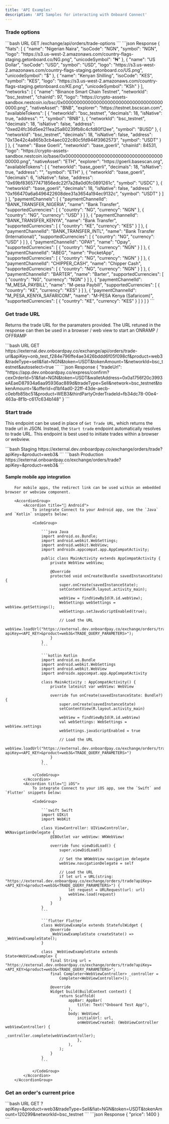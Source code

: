 ```yaml
---
title: 'API Examples'
description: 'API Samples for interacting with Onboard Connect'
---
```



### Trade options

<AccordionGroup>
    <Accordion title="Sample Request">
        ```bash URL
        GET /exchange/api/orders/trade-options
        ```
    </Accordion>
    <Accordion title="Sample Response">
        ```json Response
{
    "fiats": [
        {
            "name": "Nigerian Naira",
            "isoCode": "NGN",
            "symbol": "NGN",
            "logo": "https://s3.us-west-2.amazonaws.com/country-flags-staging.getonboard.co/NG.png",
            "unicodeSymbol": "₦"
        },
        {
            "name": "US Dollar",
            "isoCode": "USD",
            "symbol": "USD",
            "logo": "https://s3.us-west-2.amazonaws.com/country-flags-staging.getonboard.co/US.png",
            "unicodeSymbol": "$"
        },
        {
            "name": "Kenyan Shilling",
            "isoCode": "KES",
            "symbol": "KES",
            "logo": "https://s3.us-west-2.amazonaws.com/country-flags-staging.getonboard.co/KE.png",
            "unicodeSymbol": "KSh"
        }
    ],
    "networks": [
        {
            "name": "Binance Smart Chain Testnet",
            "networkId": "bsc_testnet",
            "chainId": 97,
            "logo": "https://crypto-assets-sandbox.nestcoin.io/bsc/0x0000000000000000000000000000000000000000.png",
            "nativeAsset": "BNB",
            "explorer": "https://testnet.bscscan.com",
            "availableTokens": [
                {
                    "networkId": "bsc_testnet",
                    "decimals": 18,
                    "isNative": true,
                    "address": "",
                    "symbol": "BNB"
                },
                {
                    "networkId": "bsc_testnet",
                    "decimals": 18,
                    "isNative": false,
                    "address": "0xed24fc36d5ee211ea25a80239fb8c4cfd80f12ee",
                    "symbol": "BUSD"
                },
                {
                    "networkId": "bsc_testnet",
                    "decimals": 18,
                    "isNative": false,
                    "address": "0x13e42c4a865b3cb4aec022c80c5fd944f3962573",
                    "symbol": "USDT"
                }
            ]
        },
        {
            "name": "Base Goerli",
            "networkId": "base_goerli",
            "chainId": 84531,
            "logo": "https://crypto-assets-sandbox.nestcoin.io/base/0x0000000000000000000000000000000000000000.png",
            "nativeAsset": "ETH",
            "explorer": "https://goerli.basescan.org",
            "availableTokens": [
                {
                    "networkId": "base_goerli",
                    "decimals": 18,
                    "isNative": true,
                    "address": "",
                    "symbol": "ETH"
                },
                {
                    "networkId": "base_goerli",
                    "decimals": 6,
                    "isNative": false,
                    "address": "0x69bf836577471856edc22f7a28a0d0fc0891261c",
                    "symbol": "USDC"
                },
                {
                    "networkId": "base_goerli",
                    "decimals": 18,
                    "isNative": false,
                    "address": "0xf66470a6a6496422608dee31a3654a194ec9132c",
                    "symbol": "USDT"
                }
            ]
        }
    ],
    "paymentChannels": [
        {
            "paymentChannelId": "BANK_TRANSFER_NIGERIA",
            "name": "Bank Transfer",
            "supportedCurrencies": [
                {
                    "country": "NG",
                    "currency": "NGN"
                },
                {
                    "country": "NG",
                    "currency": "USD"
                }
            ]
        },
        {
            "paymentChannelId": "BANK_TRANSFER_KENYA",
            "name": "Bank Transfer",
            "supportedCurrencies": [
                {
                    "country": "KE",
                    "currency": "KES"
                }
            ]
        },
        {
            "paymentChannelId": "BANK_TRANSFER_INTL",
            "name": "Bank Transfer (International)",
            "supportedCurrencies": [
                {
                    "country": "NG",
                    "currency": "USD"
                }
            ]
        },
        {
            "paymentChannelId": "OPAY",
            "name": "Opay",
            "supportedCurrencies": [
                {
                    "country": "NG",
                    "currency": "NGN"
                }
            ]
        },
        {
            "paymentChannelId": "ABEG",
            "name": "PocketApp",
            "supportedCurrencies": [
                {
                    "country": "NG",
                    "currency": "NGN"
                }
            ]
        },
        {
            "paymentChannelId": "CHIPPER_CASH",
            "name": "Chipper Cash",
            "supportedCurrencies": [
                {
                    "country": "NG",
                    "currency": "NGN"
                }
            ]
        },
        {
            "paymentChannelId": "BARTER",
            "name": "Barter",
            "supportedCurrencies": [
                {
                    "country": "NG",
                    "currency": "NGN"
                }
            ]
        },
        {
            "paymentChannelId": "M_MESA_PAYBILL",
            "name": "M-pesa Paybill",
            "supportedCurrencies": [
                {
                    "country": "KE",
                    "currency": "KES"
                }
            ]
        },
        {
            "paymentChannelId": "M_PESA_KENYA_SAFARICOM",
            "name": "M-PESA Kenya (Safaricom)",
            "supportedCurrencies": [
                {
                    "country": "KE",
                    "currency": "KES"
                }
            ]
        }
    ]
}
```
    </Accordion>
</AccordionGroup>

### Get trade URL

Returns the trade URL for the paramaters provided. The URL retuned in the response can then be used in a browser / web view to start an ONRAMP / OFFRAMP

<AccordionGroup>
    <Accordion title="Sample Parameters">
        ```bash URL
GET https://external.dev.onboardpay.co/exchange/api/orders/trade-url&apiKey=onb_test_f284e796ffe4ae3426bddd6f05f098cf&product=web3&tradeType=sell&fiat=NGN&token=USDT&tokenAmount=1&networkId=bsc_testnet&autoselect=true
```
    </Accordion>
    <Accordion title="Sample Response">
        ```json Response
{
    "tradeUrl": "https://app.dev.onboardpay.co/express/confirm?cexOrderId=51&fiat=NGN&token=USDT&walletAddress=0x0a1756f20c3993eAEaeD87934a6aa95936ac889d&tradeType=Sell&network=bsc_testnet&tokenAmount=1&offerId=d1bf4ad0-22ff-43de-aecb-c0ebfb85bc51&product=WEB3&thirdPartyOrderTradeId=fb34dc78-00e4-463a-8f1b-c617c634b148"
}
```
    </Accordion>
</AccordionGroup>


### Start trade

This endpoint can be used in place of `Get Trade URL`, which returns the trade url in JSON. Instead, the `Start trade` endpoint automatically resolves to trade URL. This endpoint is best used to initiate trades within a browser or webview.

<CodeGroup>
    ```bash Staging
    https://external.dev.onboardpay.co/exchange/orders/trade?apiKey=<API_KEY>&product=web3&<TRADE_QUERY_PARAMETERS>
    ```
    ```bash Production
    https://external.onboardpay.co/exchange/orders/trade?apiKey=<API_KEY>&product=web3&<TRADE_QUERY_PARAMETERS>
    ```
    </CodeGroup>

#### Sample mobile app integration
        For mobile apps, the redirect link can be used within an embedded browser or webview component.

        <AccordionGroup>
            <Accordion title="🤖 Android">
                To integrate Connect to your Android app, see the `Java` and `Kotlin` snippets below:

                <CodeGroup>

                    ```java Java
                    import android.os.Bundle;
                    import android.webkit.WebSettings;
                    import android.webkit.WebView;
                    import androidx.appcompat.app.AppCompatActivity;

                    public class MainActivity extends AppCompatActivity {
                        private WebView webView;

                        @Override
                        protected void onCreate(Bundle savedInstanceState) {
                            super.onCreate(savedInstanceState);
                            setContentView(R.layout.activity_main);

                            webView = findViewById(R.id.webView);
                            WebSettings webSettings = webView.getSettings();
                            webSettings.setJavaScriptEnabled(true);

                            // Load the URL
                            webView.loadUrl("https://external.dev.onboardpay.co/exchange/orders/trade?apiKey=<API_KEY>&product=web3&<TRADE_QUERY_PARAMETERS>");
                        }
                    }
                    ```

                    ```kotlin Kotlin
                    import android.os.Bundle
                    import android.webkit.WebSettings
                    import android.webkit.WebView
                    import androidx.appcompat.app.AppCompatActivity

                    class MainActivity : AppCompatActivity() {
                        private lateinit var webView: WebView

                        override fun onCreate(savedInstanceState: Bundle?) {
                            super.onCreate(savedInstanceState)
                            setContentView(R.layout.activity_main)

                            webView = findViewById(R.id.webView)
                            val webSettings: WebSettings = webView.settings
                            webSettings.javaScriptEnabled = true

                            // Load the URL
                            webView.loadUrl("https://external.dev.onboardpay.co/exchange/orders/trade?apiKey=<API_KEY>&product=web3&<TRADE_QUERY_PARAMETERS>")
                        }
                    }
                    ```

                </CodeGroup>
            </Accordion>
            <Accordion title="🍏 iOS">
                To integrate Connect to your iOS app, see the `Swift` and `Flutter` snippets below:

                <CodeGroup>

                    ```swift Swift
                    import UIKit
                    import WebKit

                    class ViewController: UIViewController, WKNavigationDelegate {
                        @IBOutlet var webView: WKWebView!

                        override func viewDidLoad() {
                            super.viewDidLoad()

                            // Set the WKWebView navigation delegate
                            webView.navigationDelegate = self

                            // Load the URL
                            if let url = URL(string: "https://external.dev.onboardpay.co/exchange/orders/trade?apiKey=<API_KEY>&product=web3&<TRADE_QUERY_PARAMETERS>") {
                                let request = URLRequest(url: url)
                                webView.load(request)
                            }
                        }
                    }
                    ```

                    ```flutter Flutter
                    class WebViewExample extends StatefulWidget {
                        @override
                        _WebViewExampleState createState() => _WebViewExampleState();
                    }

                    class _WebViewExampleState extends State<WebViewExample> {
                        final String url = "https://external.dev.onboardpay.co/exchange/orders/trade?apiKey=<API_KEY>&product=web3&<TRADE_QUERY_PARAMETERS>";
                        final Completer<WebViewController> _controller =
                            Completer<WebViewController>();

                        @override
                        Widget build(BuildContext context) {
                            return Scaffold(
                                appBar: AppBar(
                                    title: Text("Onboard Test App"),
                                ),
                                body: WebView(
                                    initialUrl: url,
                                    onWebViewCreated: (WebViewController webViewController) {
                                    _controller.complete(webViewController);
                                    },
                                ),
                            );
                        }
                    }
                    ```

                </CodeGroup>
            </Accordion>
        </AccordionGroup>

### Get an order's current price

<AccordionGroup>
    <Accordion title="Sample Parameters">
        ```bash URL
GET ?apiKey=&product=web3&tradeType=Sell&fiat=NGN&token=USDT&tokenAmount=120299&networkId=bsc_testnet
```
    </Accordion>
    <Accordion title="Sample Response">
        ```json Response
{
    "price": 1400
}
```
    </Accordion>
</AccordionGroup>